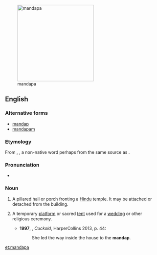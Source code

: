 [[File:Kalyana mamdapam vellore fort.JPG|thumb|right|250px|mandapa]]
==English==
{{wikipedia}}
===Alternative forms===
* [[mandap]]
* [[mandapam]]

===Etymology===
From {{etyl|sa|en}} {{term|मण्डप|lang=sa}}, {{term|मण्टप|tr=maṇḍapa, maṇṭapa||pavilion, mandapa|lang=sa}}, a non-native word perhaps from the same source as {{term|मठ|tr=maṭha||hut, hermit's cottage|lang=sa}}.   <!-- ; (Tamil?) -->

===Pronunciation===
*{{a|UK}} {{IPA|/ˈmʌndəpə/|lang=en}}

===Noun===
{{en-noun|mandapas}}

# {{context|in south India|architecture|lang=en}} A pillared hall or porch fronting a [[Hindu]] temple.  It may be attached or detached from the building.
# {{cx|South Asia|lang=en}} A temporary [[platform]] or sacred [[tent]] used for a [[wedding]] or other religious ceremony.
#*'''1997''', {{w|Kiran Nagarkar}}, ''Cuckold'', HarperCollins 2013, p. 44:
#*:She led the way inside the house to the '''mandap'''.

[[et:mandapa]]